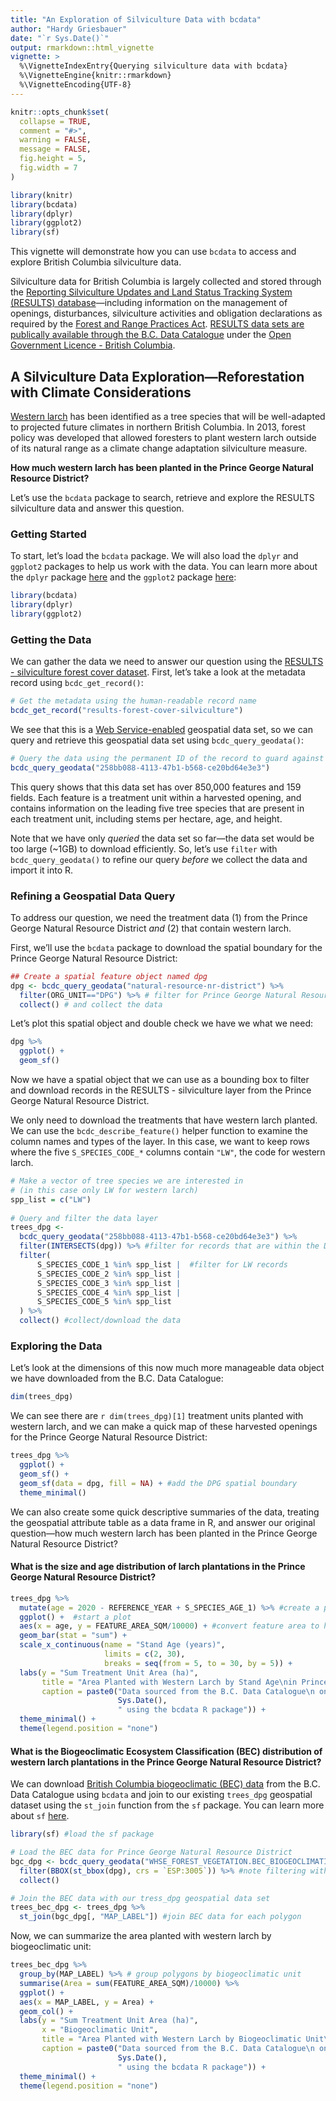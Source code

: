 ```yaml
---
title: "An Exploration of Silviculture Data with bcdata"
author: "Hardy Griesbauer"
date: "`r Sys.Date()`"
output: rmarkdown::html_vignette
vignette: >
  %\VignetteIndexEntry{Querying silviculture data with bcdata}
  %\VignetteEngine{knitr::rmarkdown}
  %\VignetteEncoding{UTF-8}
---
```


<!--
Copyright 2019 Province of British Columbia

Licensed under the Apache License, Version 2.0 (the "License");
you may not use this file except in compliance with the License.
You may obtain a copy of the License at

http://www.apache.org/licenses/LICENSE-2.0

Unless required by applicable law or agreed to in writing, software distributed under the License is distributed on an "AS IS" BASIS,
WITHOUT WARRANTIES OR CONDITIONS OF ANY KIND, either express or implied.
See the License for the specific language governing permissions and limitations under the License.
-->

```r
knitr::opts_chunk$set(
  collapse = TRUE,
  comment = "#>",
  warning = FALSE,
  message = FALSE,
  fig.height = 5,
  fig.width = 7
)

library(knitr)
library(bcdata)
library(dplyr)
library(ggplot2)
library(sf)
```


This vignette will demonstrate how you can use `bcdata` to access and explore British Columbia silviculture data.

Silviculture data for British Columbia is largely collected and stored through the [Reporting Silviculture Updates and Land Status Tracking System (RESULTS) database](https://www2.gov.bc.ca/gov/content?id=F62992DA5B324446AD5E1B5BFFA404CC)---including information on the management of openings, disturbances, silviculture activities and obligation declarations as required by the [Forest and Range Practices Act](https://www2.gov.bc.ca/gov/content?id=D65006C0326B4E0F838194044C10CA86). [RESULTS data sets are publically available through the B.C. Data Catalogue](https://catalogue.data.gov.bc.ca/dataset?q=RESULTS+silviculture) under the [Open Government Licence - British Columbia](https://www2.gov.bc.ca/gov/content?id=A519A56BC2BF44E4A008B33FCF527F61).


## A Silviculture Data Exploration&mdash;Reforestation with Climate Considerations

[Western larch](https://en.wikipedia.org/wiki/Larix_occidentalis) has been identified as a tree species that will be well-adapted to projected future climates in northern British Columbia.  In 2013, forest policy was developed that allowed foresters to plant western larch outside of its natural range as a climate change adaptation silviculture measure. 

**How much western larch has been planted in the Prince George Natural Resource District?**  

Let's use the `bcdata` package to search, retrieve and explore the RESULTS silviculture data and answer this question. 


### Getting Started

To start, let's load the `bcdata` package. We will also load the `dplyr` and `ggplot2` packages to help us work with the data. You can learn more about the `dplyr` package [here](https://dplyr.tidyverse.org/) and the `ggplot2` package [here](https://ggplot2.tidyverse.org/):

```r
library(bcdata)
library(dplyr)
library(ggplot2)
```


### Getting the Data

We can gather the data we need to answer our question using the [RESULTS - silviculture forest cover dataset](https://catalogue.data.gov.bc.ca/dataset/258bb088-4113-47b1-b568-ce20bd64e3e3). First, let's take a look at the metadata record using `bcdc_get_record()`:

```r
# Get the metadata using the human-readable record name
bcdc_get_record("results-forest-cover-silviculture")
```

We see that this is a [Web Service-enabled](https://www2.gov.bc.ca/gov/content?id=95D78D544B244F34B89223EF069DF74E) geospatial data set, so we can query and retrieve this geospatial data set using `bcdc_query_geodata()`:

```r
# Query the data using the permanent ID of the record to guard against name changes
bcdc_query_geodata("258bb088-4113-47b1-b568-ce20bd64e3e3")
```

This query shows that this data set has over 850,000 features and 159 fields.  Each feature is a treatment unit within a harvested opening, and contains information on the leading five tree species that are present in each treatment unit, including stems per hectare, age, and height.

Note that we have only _queried_ the data set so far---the data set would be too large (~1GB) to download efficiently.  So, let's use `filter` with `bcdc_query_geodata()` to refine our query _before_ we collect the data and import it into R.


### Refining a Geospatial Data Query


To address our question, we need the treatment data (1) from the Prince George Natural Resource District _and_ (2) that contain western larch.

First, we'll use the `bcdata` package to download the spatial boundary for the Prince George Natural Resource District:

```r
## Create a spatial feature object named dpg
dpg <- bcdc_query_geodata("natural-resource-nr-district") %>%  
  filter(ORG_UNIT=="DPG") %>% # filter for Prince George Natural Resource District
  collect() # and collect the data
```

Let's plot this spatial object and double check we have we what we need:

```r
dpg %>% 
  ggplot() +
  geom_sf()
```

Now we have a spatial object that we can use as a bounding box to filter and download records in the RESULTS - silviculture layer from the Prince George Natural Resource District. 

We only need to download the treatments that have western larch planted. We can use the `bcdc_describe_feature()` helper function to examine the column names and types of the layer. In this case, we want to keep rows where the five `S_SPECIES_CODE_*` columns contain `"LW"`, the code for western larch.

```r
# Make a vector of tree species we are interested in 
# (in this case only LW for western larch)
spp_list = c("LW")
 
# Query and filter the data layer
trees_dpg <-
  bcdc_query_geodata("258bb088-4113-47b1-b568-ce20bd64e3e3") %>%
  filter(INTERSECTS(dpg)) %>% #filter for records that are within the DPG boundary
  filter(
      S_SPECIES_CODE_1 %in% spp_list |  #filter for LW records 
      S_SPECIES_CODE_2 %in% spp_list |
      S_SPECIES_CODE_3 %in% spp_list |
      S_SPECIES_CODE_4 %in% spp_list |
      S_SPECIES_CODE_5 %in% spp_list
  ) %>% 
  collect() #collect/download the data
```


### Exploring the Data

Let's look at the dimensions of this now much more manageable data object we have downloaded from the B.C. Data Catalogue:

```r
dim(trees_dpg)
```

We can see there are `r dim(trees_dpg)[1]` treatment units planted with western larch, and we can make a quick map of these harvested openings for the Prince George Natural Resource District:

```r
trees_dpg %>% 
  ggplot() + 
  geom_sf() + 
  geom_sf(data = dpg, fill = NA) + #add the DPG spatial boundary
  theme_minimal()
```


We can also create some quick descriptive summaries of the data, treating the geospatial attribute table as a data frame in R, and answer our original question---how much western larch has been planted in the Prince George Natural Resource District?


#### What is the size and age distribution of larch plantations in the Prince George Natural Resource District?

```r
trees_dpg %>% 
  mutate(age = 2020 - REFERENCE_YEAR + S_SPECIES_AGE_1) %>% #create a plantation age column
  ggplot() +  #start a plot
  aes(x = age, y = FEATURE_AREA_SQM/10000) + #convert feature area to hectares
  geom_bar(stat = "sum") +
  scale_x_continuous(name = "Stand Age (years)",
                     limits = c(2, 30),
                     breaks = seq(from = 5, to = 30, by = 5)) +
  labs(y = "Sum Treatment Unit Area (ha)",
       title = "Area Planted with Western Larch by Stand Age\nin Prince George Natural Resource District",
       caption = paste0("Data sourced from the B.C. Data Catalogue\n on ",
                        Sys.Date(),
                        " using the bcdata R package")) +
  theme_minimal() +
  theme(legend.position = "none")
```

#### What is the Biogeoclimatic Ecosystem Classification (BEC) distribution of western larch plantations in the Prince George Natural Resource District?

We can download [British Columbia biogeoclimatic (BEC) data](https://catalogue.data.gov.bc.ca/dataset/bec-map) from the B.C. Data Catalogue using `bcdata` and join to our existing `trees_dpg` geospatial dataset using the `st_join` function from the `sf` package. You can learn more about `sf` [here](https://r-spatial.github.io/sf/).


```r
library(sf) #load the sf package

# Load the BEC data for Prince George Natural Resource District
bgc_dpg <- bcdc_query_geodata("WHSE_FOREST_VEGETATION.BEC_BIOGEOCLIMATIC_POLY") %>%
  filter(BBOX(st_bbox(dpg), crs = `ESP:3005`)) %>% #note filtering with a BoundingBox
  collect()

# Join the BEC data with our tress_dpg geospatial data set
trees_bec_dpg <- trees_dpg %>% 
  st_join(bgc_dpg[, "MAP_LABEL"]) #join BEC data for each polygon
```

Now, we can summarize the area planted with western larch by biogeoclimatic unit:

```r
trees_bec_dpg %>% 
  group_by(MAP_LABEL) %>% # group polygons by biogeoclimatic unit
  summarise(Area = sum(FEATURE_AREA_SQM)/10000) %>%
  ggplot() +
  aes(x = MAP_LABEL, y = Area) +
  geom_col() +
  labs(y = "Sum Treatment Unit Area (ha)",
       x = "Biogeoclimatic Unit",
       title = "Area Planted with Western Larch by Biogeoclimatic Unit\nin Prince George Natural Resource District",
       caption = paste0("Data sourced from the B.C. Data Catalogue\n on ",
                        Sys.Date(),
                        " using the bcdata R package")) +
  theme_minimal() +
  theme(legend.position = "none")
```


